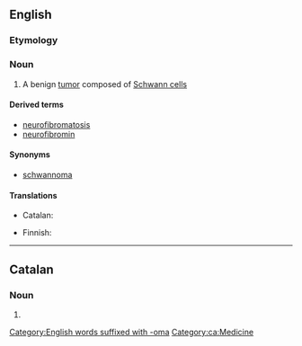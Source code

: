 ==English==
{{wikipedia}}

===Etymology===
{{prefix|neuro|fibroma|lang=en}}
[[Category:English words suffixed with -oma]]

===Noun===
{{en-noun|s|neurofibromata}}

# {{lb|en|medicine}} A benign [[tumor]] composed of [[Schwann cell]]s

====Derived terms====
* [[neurofibromatosis]]
* [[neurofibromin]]

====Synonyms====
* [[schwannoma]]

====Translations====
{{trans-top|benign tumor composed of Schwann cells}}
* Catalan: {{t|ca|neurofibroma|m}}
{{trans-mid}}
* Finnish: {{t|fi|neurofibrooma}}
{{trans-bottom}}

----

==Catalan==

===Noun===
{{ca-noun|m}}

# {{l|en|neurofibroma}}

[[Category:ca:Medicine]]
